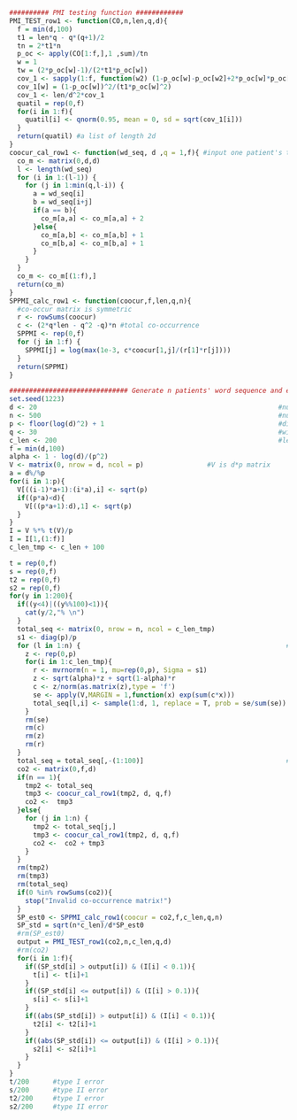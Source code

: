 
```{r}
########## PMI testing function ############
PMI_TEST_row1 <- function(CO,n,len,q,d){
  f = min(d,100)
  t1 = len*q - q*(q+1)/2
  tn = 2*t1*n
  p_oc <- apply(CO[1:f,],1 ,sum)/tn
  w = 1
  tw = (2*p_oc[w]-1)/(2*t1*p_oc[w])
  cov_1 <- sapply(1:f, function(w2) (1-p_oc[w]-p_oc[w2]+2*p_oc[w]*p_oc[w2])/(2*t1*p_oc[w]*p_oc[w2]))
  cov_1[w] = (1-p_oc[w])^2/(t1*p_oc[w]^2)
  cov_1 <- len/d^2*cov_1
  quatil = rep(0,f)
  for(i in 1:f){
    quatil[i] <- qnorm(0.95, mean = 0, sd = sqrt(cov_1[i]))
  }
  return(quatil) #a list of length 2d
}
coocur_cal_row1 <- function(wd_seq, d ,q = 1,f){ #input one patient's time series data, output the co-occurrence matrix
  co_m <- matrix(0,d,d)
  l <- length(wd_seq)
  for (i in 1:(l-1)) {
    for (j in 1:min(q,l-i)) {
      a = wd_seq[i]
      b = wd_seq[i+j]
      if(a == b){
        co_m[a,a] <- co_m[a,a] + 2 
      }else{
        co_m[a,b] <- co_m[a,b] + 1
        co_m[b,a] <- co_m[b,a] + 1
      }
    }
  }
  co_m <- co_m[(1:f),]
  return(co_m)
}
SPPMI_calc_row1 <- function(coocur,f,len,q,n){
  #co-occur matrix is symmetric
  r <- rowSums(coocur)
  c <- (2*q*len - q^2 -q)*n #total co-occurrence
  SPPMI <- rep(0,f)
  for (j in 1:f) {
    SPPMI[j] = log(max(1e-3, c*coocur[1,j]/(r[1]*r[j])))
  }
  return(SPPMI)
}
```

```{r}
############################## Generate n patients' word sequence and estimate V ###########################################
set.seed(1223)
d <- 20                                                             #number of words
n <- 500                                                            #number of patients
p <- floor(log(d)^2) + 1                                            #dimension of word vector
q <- 30                                                             #window size
c_len <- 200                                                        #length of time series for each patient
f = min(d,100)
alpha <- 1 - log(d)/(p^2)
V <- matrix(0, nrow = d, ncol = p)                #V is d*p matrix
a = d%/%p
for(i in 1:p){
  V[((i-1)*a+1):(i*a),i] <- sqrt(p)
  if((p*a)<d){
    V[((p*a+1):d),1] <- sqrt(p)
  }
}
I = V %*% t(V)/p
I = I[1,(1:f)]
c_len_tmp <- c_len + 100

t = rep(0,f)
s = rep(0,f)
t2 = rep(0,f)
s2 = rep(0,f)
for(y in 1:200){
  if((y<4)|((y%%100)<1)){
    cat(y/2,"% \n")
  }
  total_seq <- matrix(0, nrow = n, ncol = c_len_tmp)                      #n * c_len
  s1 <- diag(p)/p
  for (l in 1:n) {                                                    #generate n independent word sequences with same length c_len
    z <- rep(0,p)
    for(i in 1:c_len_tmp){
      r <- mvrnorm(n = 1, mu=rep(0,p), Sigma = s1)
      z <- sqrt(alpha)*z + sqrt(1-alpha)*r
      c <- z/norm(as.matrix(z),type = 'f')
      se <- apply(V,MARGIN = 1,function(x) exp(sum(c*x)))
      total_seq[l,i] <- sample(1:d, 1, replace = T, prob = se/sum(se))
    }
    rm(se)
    rm(c)
    rm(z)
    rm(r)
  }
  total_seq = total_seq[,-(1:100)]                                    #desert first 100 words to approximate stationary process
  co2 <- matrix(0,f,d)
  if(n == 1){
    tmp2 <- total_seq
    tmp3 <- coocur_cal_row1(tmp2, d, q,f)
    co2 <-  tmp3
  }else{
    for (j in 1:n) {
      tmp2 <- total_seq[j,] 
      tmp3 <- coocur_cal_row1(tmp2, d, q,f)
      co2 <-  co2 + tmp3
    }
  }
  rm(tmp2)
  rm(tmp3)
  rm(total_seq)
  if(0 %in% rowSums(co2)){
    stop("Invalid co-occurrence matrix!")
  }
  SP_est0 <- SPPMI_calc_row1(coocur = co2,f,c_len,q,n)                                 #SP_est0 is the merged SPPMI matrix
  SP_std = sqrt(n*c_len)/d*SP_est0
  #rm(SP_est0)
  output = PMI_TEST_row1(co2,n,c_len,q,d)
  #rm(co2)
  for(i in 1:f){
    if((SP_std[i] > output[i]) & (I[i] < 0.1)){
      t[i] <- t[i]+1
    }
    if((SP_std[i] <= output[i]) & (I[i] > 0.1)){
      s[i] <- s[i]+1
    }
    if((abs(SP_std[i]) > output[i]) & (I[i] < 0.1)){
      t2[i] <- t2[i]+1
    }
    if((abs(SP_std[i]) <= output[i]) & (I[i] > 0.1)){
      s2[i] <- s2[i]+1
    }
  }
}
t/200      #type I error
s/200      #type II error
t2/200     #type I error 
s2/200     #type II error
```






